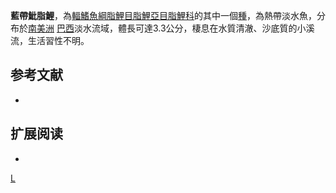 {{Speciesbox 
| taxon = Hyphessobrycon cyanotaenia
| status = NE
| status_system = IUCN3.1
| authority =  [[Zarske|Zarske]] & [[Géry|Géry]], 2006
| synonyms = 
}}
'''藍帶魮脂鯉'''，為[[輻鰭魚綱|輻鰭魚綱]][[脂鯉目|脂鯉目]][[脂鯉亞目|脂鯉亞目]][[脂鯉科|脂鯉科]]的其中一個[[種|種]]，為熱帶淡水魚，分布於[[南美洲|南美洲]]  [[巴西|巴西]]淡水流域，體長可達3.3公分，棲息在水質清澈、沙底質的小溪流，生活習性不明。
==参考文献==
{{refbegin}}
*{{FishBase_species|genus=Hyphessobrycon|species=cyanotaenia|year=2013|month=12}}
{{refend}}

== 扩展阅读 ==
{{refbegin}}
*{{wikispecies-inline|Hyphessobrycon cyanotaenia|藍帶魮脂鯉}}
{{refend}}
{{Taxonbar|from=Q1805774}}

[[Category:魮脂鯉屬|L]]


{{魚類小作品}}